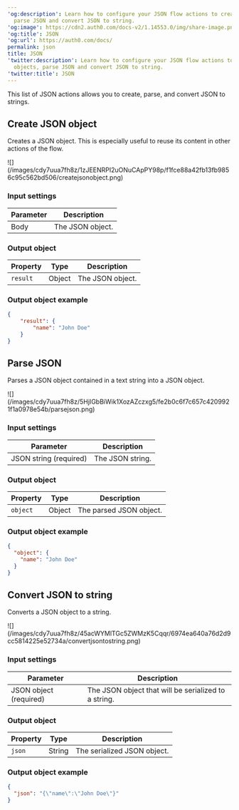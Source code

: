 ---
'og:description': Learn how to configure your JSON flow actions to create JSON objects,
  parse JSON and convert JSON to string.
'og:image': https://cdn2.auth0.com/docs-v2/1.14553.0/img/share-image.png
'og:title': JSON
'og:url': https://auth0.com/docs/
permalink: json
title: JSON
'twitter:description': Learn how to configure your JSON flow actions to create JSON
  objects, parse JSON and convert JSON to string.
'twitter:title': JSON
---
This list of JSON actions allows you to create, parse, and convert JSON to strings.

## Create JSON object

Creates a JSON object. This is especially useful to reuse its content in other actions of the flow.

<Frame>![](/images/cdy7uua7fh8z/1zJEENRPI2uONuCApPY98p/f1fce88a42fb13fb9856c95c562bd506/createjsonobject.png)</Frame>

### Input settings

<table class="table">
<thead>
<tr>
<th><b>Parameter</b></th>
<th><b>Description</b></th>
</tr>
</thead>
<tbody>
<tr>
<td>Body</td>
<td>
              The JSON object.
          </td>
</tr>
</tbody>
</table>

### Output object

<table class="table">
<thead>
<tr>
<th><b>Property</b></th>
<th><b>Type</b></th>
<th><b>Description</b></th>
</tr>
</thead>
<tbody>
<tr>
<td><code>result</code></td>
<td>Object</td>
<td>The JSON object.</td>
</tr>
</tbody>
</table>

### Output object example

```json lines
{
	"result": {
		"name": "John Doe"
	}
}
```






## Parse JSON

Parses a JSON object contained in a text string into a JSON object.

<Frame>![](/images/cdy7uua7fh8z/5HjIGbBiWik1XozAZczxg5/fe2b0c6f7c657c4209921f1a0978e54b/parsejson.png)</Frame>

### Input settings

<table class="table">
<thead>
<tr>
<th><b>Parameter</b></th>
<th><b>Description</b></th>
</tr>
</thead>
<tbody>
<tr>
<td>JSON string (required)</td>
<td>
              The JSON string.
          </td>
</tr>
</tbody>
</table>

### Output object

<table class="table">
<thead>
<tr>
<th><b>Property</b></th>
<th><b>Type</b></th>
<th><b>Description</b></th>
</tr>
</thead>
<tbody>
<tr>
<td><code>object</code></td>
<td>Object</td>
<td>The parsed JSON object.</td>
</tr>
</tbody>
</table>

### Output object example

```json lines
{
  "object": {
    "name": "John Doe"
  }
}
```






## Convert JSON to string

Converts a JSON object to a string.

<Frame>![](/images/cdy7uua7fh8z/45acWYMlTGc5ZWMzK5Cqqr/6974ea640a76d2d9cc5814225e52734a/convertjsontostring.png)</Frame>

### Input settings

<table class="table">
<thead>
<tr>
<th><b>Parameter</b></th>
<th><b>Description</b></th>
</tr>
</thead>
<tbody>
<tr>
<td>JSON object (required)</td>
<td>
              The JSON object that will be serialized to a string.
          </td>
</tr>
</tbody>
</table>

### Output object

<table class="table">
<thead>
<tr>
<th><b>Property</b></th>
<th><b>Type</b></th>
<th><b>Description</b></th>
</tr>
</thead>
<tbody>
<tr>
<td><code>json</code></td>
<td>String</td>
<td>The serialized JSON object.</td>
</tr>
</tbody>
</table>

### Output object example

```json lines
{
  "json": "{\"name\":\"John Doe\"}"
}
```



